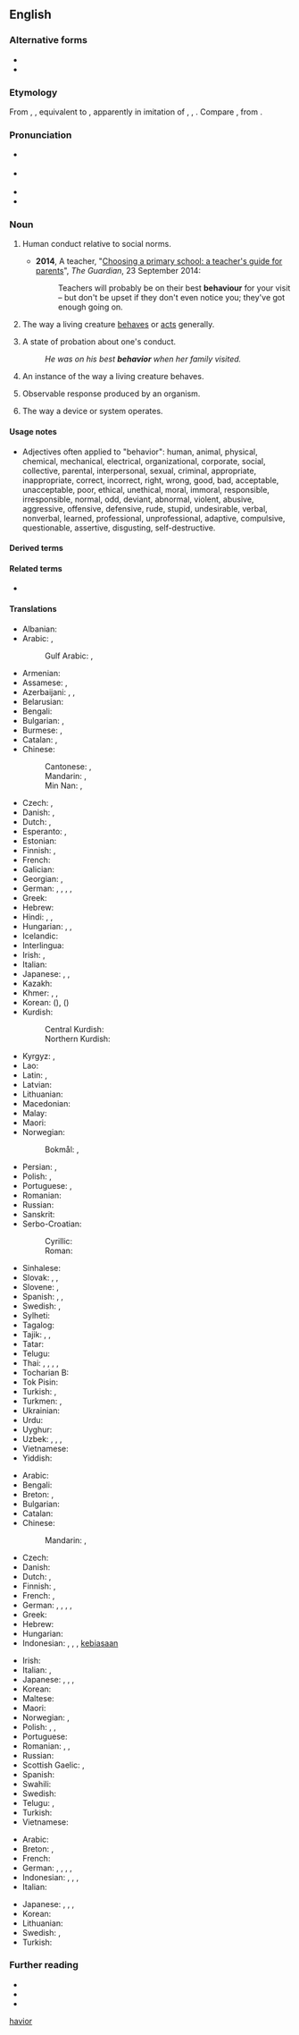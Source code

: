 {{also|behaviour}}
==English==

===Alternative forms===
* {{alter|en|behaviour||UK}}
* {{alter|en|behavoure|behavier|behavor|behavour||all obsolete}}

===Etymology===
{{root|en|ine-pro|*keh₂p-}}
From {{inh|en|enm|behavoure}}, {{m|enm|behaver}}, equivalent to {{suf|en|behave||alt2=ior}}, apparently in imitation of {{cog|en|havior}}, {{m|en|haviour}}, {{m|en|havour}}. Compare {{cog|sco|havings||behavior}}, from {{m|sco|have||to behave}}.

===Pronunciation===
* {{a|GenAm}} {{IPA|en|/bɪˈheɪvjɚ/}}
* {{a|RP}} {{IPA|en|/bɪˈheɪvjə/}}
* {{rhymes|en|eɪvjə(ɹ)}}
* {{hyph|en|be|ha|vior}}

===Noun===
{{en-noun|-|s}} {{lb|en|American spelling}}

# {{lb|en|uncountable}} Human conduct relative to social norms.
#* '''2014''', A teacher, "[http://www.theguardian.com/education/2014/sep/23/choosing-primary-school-guide-teachers-guide-for-parents Choosing a primary school: a teacher's guide for parents]", ''The Guardian'', 23 September 2014:
#*: Teachers will probably be on their best '''behaviour''' for your visit – but don't be upset if they don't even notice you; they've got enough going on.
# {{lb|en|uncountable}} The way a living creature [[behave]]s or [[act]]s generally.
# {{lb|en|uncountable|informal}} A state of probation about one's conduct.
#: ''He was on his best '''behavior''' when her family visited.''
# {{lb|en|countable}} An instance of the way a living creature behaves.
# {{lb|en|countable|uncountable|biology|psychology}} Observable response produced by an organism.
# {{lb|en|uncountable}} The way a device or system operates.

====Usage notes====
* Adjectives often applied to "behavior": human, animal, physical, chemical, mechanical, electrical, organizational, corporate, social, collective, parental, interpersonal, sexual, criminal, appropriate, inappropriate, correct, incorrect, right, wrong, good, bad, acceptable, unacceptable, poor, ethical, unethical, moral, immoral, responsible, irresponsible, normal, odd, deviant, abnormal, violent, abusive, aggressive, offensive, defensive, rude, stupid, undesirable, verbal, nonverbal, learned, professional, unprofessional, adaptive, compulsive, questionable, assertive, disgusting, self-destructive.

====Derived terms====
{{der3|en
|behavioral
|behavioralism
|behavioralist
|behaviorism
|behaviorist
|behavioristic
|behavior pattern
|behavioral science
|behaviormetric
|behaviormetrics
|human behavior
}}

====Related terms====
* {{l|en|behave}}

====Translations====
{{trans-top|way an animal or human behaves or acts}}
* Albanian: {{t+|sq|sjellje|f}}
* Arabic: {{t|ar|سُلُوك|m}}, {{t|ar|تَصَرُّف|m}}
*: Gulf Arabic: {{t|afb|سلوك|m|tr=silūk}}, {{t|afb|اسلوب|tr=islūb}}
* Armenian: {{t+|hy|վարք}}
* Assamese: {{t|as|ব্যৱহাৰ}}, {{t|as|আচৰণ}}
* Azerbaijani: {{t|az|qılıq}}, {{t+|az|davranış}}, {{t+|az|rəftar}}
* Belarusian: {{t|be|паво́дзіны|f-p}}
* Bengali: {{t|bn|আচরণ}}
* Bulgarian: {{t+|bg|поведе́ние|n}}, {{t+|bg|държа́ние|n}}
* Burmese: {{t+|my|အပြုအမူ}}, {{t+|my|အချိုး}}
* Catalan: {{t+|ca|conducta|f}}, {{t+|ca|comportament|m}}
* Chinese:
*: Cantonese: {{t|yue|行為}}, {{t|yue|行为|tr=hang4 wai4}}
*: Mandarin: {{t+|cmn|行為|sc=Hani}}, {{t+|cmn|行为|tr=xíngwéi|sc=Hani}}
*: Min Nan: {{t+|nan|行為}}, {{t|nan|行为|tr=hêng-ûi}}
* Czech: {{t+|cs|chování|n}}, {{t+|cs|jednání|n}}
* Danish: {{t+|da|opførsel|c}}, {{t|da|adfærd}}
* Dutch: {{t+|nl|gedrag|n}}, {{t+|nl|gedragingen|p}}
* Esperanto: {{t+|eo|konduto}}, {{t|eo|agmaniero}}
* Estonian: {{t+|et|käitumine}}
* Finnish: {{t+|fi|käytös}}, {{t+|fi|käyttäytyminen}}
* French: {{t+|fr|comportement|m}}
* Galician: {{t+|gl|comportamento|m}}
* Georgian: {{t+|ka|ქცევა}}, {{t|ka|საქციელი}}
* German: {{t+|de|Verhalten|n}}, {{t+|de|Benehmen|n}}, {{t+|de|Betragen|n}}, {{t+|de|Verhaltensweise|f}}, {{t+|de|Gebaren|n}}
* Greek: {{t+|el|συμπεριφορά|f}}
* Hebrew: {{t+|he|הִתְנַהֲגוּת|f|tr=hitnahagút}}
* Hindi: {{t+|hi|बर्ताव|m}}, {{t+|hi|व्यवहार|m}}, {{t+|hi|सलूक|m}}
* Hungarian: {{t+|hu|magatartás}}, {{t+|hu|viselkedés}}, {{t+|hu|magaviselet}}
* Icelandic: {{t+|is|hegðun|f}}
* Interlingua: {{t|ia|comportamento}}
* Irish: {{t|ga|iompar|m}}, {{t|ga|iompraíocht|f}}
* Italian: {{t+|it|comportamento|m}}
* Japanese: {{t+|ja|振る舞い|tr=ふるまい, furumai|sc=Jpan}}, {{t+|ja|行儀|tr=ぎょうぎ, gyōgi|sc=Jpan}}, {{t+|ja|行動|tr=こうどう, kōdō|sc=Jpan}}
* Kazakh: {{t|kk|мінез-құлық}}
* Khmer: {{t+|km|ចរិយា}}, {{t+|km|កិរិយា}}, {{t+|km|ចរិត}}
* Korean: {{t+|ko|행위}} ({{t+|ko|行爲}}), {{t+|ko|행동}} ({{t+|ko|行動}})
* Kurdish:
*: Central Kurdish: {{t+|ckb|ڕەفتار}}
*: Northern Kurdish: {{t+|kmr|reftar}}
{{trans-mid}}
* Kyrgyz: {{t|ky|жүрүм-турум}}, {{t|ky|жүрүш-туруш}}
* Lao: {{t+|lo|ການປະພຶດ}}
* Latin: {{t+|la|actio}}, {{t+|la|actus}}
* Latvian: {{t|lv|uzvedība|f}}
* Lithuanian: {{t|lt|elgesys|m}}
* Macedonian: {{t|mk|однесување|n}}
* Malay: {{t|ms|perilaku}}
* Maori: {{t|mi|whanonga}}
* Norwegian:
*: Bokmål: {{t|nb|oppførsel}}, {{t|nb|adferd|m|f}}
* Persian: {{t+|fa|رفتار|tr=raftâr}}, {{t+|fa|سلوک|tr=soluk}}
* Polish: {{t+|pl|zachowanie|n}}, {{t+|pl|behawior|m}}
* Portuguese: {{t+|pt|comportamento|m}}, {{t+|pt|conduta|f}}
* Romanian: {{t+|ro|comportament|n}}
* Russian: {{t+|ru|поведе́ние|n}}
* Sanskrit: {{t+|sa|नीति|f}}
* Serbo-Croatian:
*: Cyrillic: {{t|sh|пона́ша̄ње|n}}
*: Roman: {{t+|sh|ponášānje|n}}
* Sinhalese: {{t|si|හැසිරීම|n}}
* Slovak: {{t|sk|vystupovanie|n}}, {{t|sk|správanie|n}}, {{t|sk|chovanie|n}}
* Slovene: {{t|sl|obnašanje|n}}, {{t|sl|vedenje|n}}
* Spanish: {{t+|es|comportamiento|m}}, {{t+|es|conducta|f}}, {{t+|es|proceder|m}}
* Swedish: {{t+|sv|beteende|n}}, {{t+|sv|uppförande|n}}
* Sylheti: {{t|syl|ꠛꠦꠛꠀꠞ}}
* Tagalog: {{t|tl|ugali}}
* Tajik: {{t+|tg|рафтор}}, {{t|tg|кирдор}}, {{t|tg|сулук}}
* Tatar: {{t+|tt|тотыш}}
* Telugu: {{t+|te|ప్రవర్తన}}
* Thai: {{t+|th|พฤติกรรม}}, {{t+|th|จริต}}, {{t+|th|กิริยา}}, {{t+|th|ประพฤติ}}, {{t+|th|จริยา}}
* Tocharian B: {{t|txb|spārttalyñe}}
* Tok Pisin: {{t|tpi|pasin}}
* Turkish: {{t+|tr|davranış}}, {{t+|tr|tutum}}
* Turkmen: {{t|tk|häsiýet}}, {{t+|tk|boluş}}
* Ukrainian: {{t|uk|поведі́нка|f}}
* Urdu: {{t|ur|سلوک|m|tr=salūk}}
* Uyghur: {{t|ug|قىلىق}}
* Uzbek: {{t+|uz|qiliq}}, {{t|uz|xulq-odat}}, {{t|uz|fe'latvor}}, {{t+|uz|xulq}}
* Vietnamese: {{t+|vi|hành vi}}
* Yiddish: {{t|yi|אויפֿפֿיר}}
{{trans-bottom}}

{{trans-top|way matter or systems behave}}
* Arabic: {{t|ar|سُلُوك}}
* Bengali: {{t|bn|আচরণ}}
* Breton: {{t+|br|emzalc'h|m}}, {{t|br|doare d'ober|m}}
* Bulgarian: {{t+|bg|поведе́ние|n}}
* Catalan: {{t+|ca|comportament|m}}
* Chinese:
*: Mandarin: {{t+|cmn|行為|sc=Hani}}, {{t+|cmn|行为|tr=xíngwéi|sc=Hani}}
* Czech: {{t+|cs|chování|n}}
* Danish: {{t+|da|opførsel|c}}
* Dutch: {{t+|nl|gedrag|n}}, {{t+|nl|gedragingen|f-p}}
* Finnish: {{t+|fi|käytös}}, {{t+|fi|käyttäytyminen}}
* French: {{t+|fr|comportement|m}}, {{t+|fr|conduite|f}}
* German: {{t+|de|Verhalten|n}}, {{t+|de|Betragen|n}}, {{t+|de|Benehmen|n}}, {{t+|de|Verhaltensweise|f}}, {{t+|de|Führung|f}}
* Greek: {{t+|el|συμπεριφορά|f}}
* Hebrew: {{t+|he|הִתְנַהֲגוּת|f|tr=hitnahagút}}
* Hungarian: {{t+|hu|működés}}
* Indonesian: {{t+|id|tingkah laku}}, {{t+|id|perilaku}}, {{t+|id|sifat}}, [[biasa|kebiasaan]]
{{trans-mid}}
* Irish: {{t|ga|iompraíocht|f}}
* Italian: {{t+|it|comportamento|m}}, {{t+|it|condotta|f}}
* Japanese: {{t+|ja|振舞い|tr=[[ふるまい]], furumai}}, {{t+|ja|行儀|tr=[[ぎょうぎ]], gyōgi}}, {{t+|ja|行動|tr=[[こうどう]], kōdō}}, {{t+|ja|反応|tr=[[はんのう]], hannō}}
* Korean: {{t+|ko|행동}}
* Maltese: {{t|mt|mġiba|f}}
* Maori: {{t|mi|whanonga}}
* Norwegian: {{t|no|oppførsel}}, {{t|no|oppførsel}}
* Polish: {{t+|pl|zachowanie|n}}, {{t+|pl|postępowanie|n}}, {{t+|pl|maniery|p}}
* Portuguese: {{t+|pt|comportamento|m}}
* Romanian: {{t+|ro|comportare|f}}, {{t+|ro|comportament|n}}, {{t+|ro|purtare|f}}
* Russian: {{t+|ru|поведе́ние|n}}
* Scottish Gaelic: {{t|gd|dol a-mach|m}}, {{t|gd|giùlan|m}}
* Spanish: {{t+|es|comportamiento|m}}
* Swahili: {{t+|sw|tabia}}
* Swedish: {{t+|sv|beteende|n}}
* Telugu: {{t+|te|ప్రవర్తన}}, {{t+|te|నడత}}
* Turkish: {{t+|tr|davranış}}
* Vietnamese: {{t-needed|vi}}
{{trans-bottom}}

{{checktrans-top}}
* Arabic: {{t-check|ar|سُلُوك}}
* Breton: {{t+check|br|emzalc'h|m}}, {{t-check|br|doare d'ober|m}}
* French: {{t+check|fr|comportement|m}}
* German: {{t+check|de|Verhalten|n}}, {{t+check|de|Betragen|n}}, {{t+check|de|Benehmen|n}}, {{t+check|de|Verhaltensweise|f}}, {{t+check|de|Führung|f}}
* Indonesian: {{t+check|id|tingkah laku}}, {{t+check|id|perilaku}}, {{t+check|id|sifat}}, {{t+check|id|biasa|alt=kebiasaan}} <!-- was "[[biasa|kebiasaan]]" - assumed inflected form or vocalised spelling; please verify if linking is acceptable. see [[User:Kephir/gadgets/xte#Translation_fixing]] -->
* Italian: {{t+check|it|comportamento|m}}
{{trans-mid}}
* Japanese: {{t+check|ja|振舞い|tr=[[ふるまい]], furumai|sc=Jpan}}, {{t+check|ja|行儀|tr=[[ぎょうぎ]], gyōgi|sc=Jpan}}, {{t+check|ja|行動|tr=[[こうどう]], kōdō|sc=Jpan}}, {{t+check|ja|反応|tr=[[はんのう]], hannō|sc=Jpan}}
* Korean: {{t+check|ko|행동|sc=Kore}}
* Lithuanian: {{t-check|lt|elgesys|m}}
* Swedish: {{t+check|sv|beteende|n}}, {{t+check|sv|uppförande}}
* Turkish: {{t+check|tr|davranış}}
{{trans-bottom}}

===Further reading===
* {{R:Keywords|page=43}}
* {{R:Webster 1913}}
* {{R:Century 1911}}

[[Category:English words prefixed with be-|havior]]